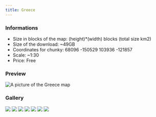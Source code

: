 ---
title: Greece
---


### Informations
* Size in blocks of the map: (height)*(width) blocks (total size km2)
* Size of the download: ~49GB
* Coordinates for chunky: 68096 -150529 103936 -121857
* Scale: ~1:30
* Price: Free

### Preview
<img src="/img/maps/previews/europe/greece.webp" alt="A picture of the Greece map"></img>  

### Gallery
<Slider dots infinite slidesToShow={1} slidesToScroll={1} pauseOnHover speed={500} autoplay autoplaySpeed={3000}>
    <img src="/img/maps/gallery/europe/greece/0.webp"></img>
    <img src="/img/maps/gallery/europe/greece/1.webp"></img>
    <img src="/img/maps/gallery/europe/greece/2.webp"></img>
    <img src="/img/maps/gallery/europe/greece/3.webp"></img>
    <img src="/img/maps/gallery/europe/greece/4.webp"></img>
    <img src="/img/maps/gallery/europe/greece/5.webp"></img>
    <img src="/img/maps/gallery/europe/greece/6.webp"></img>
</Slider>